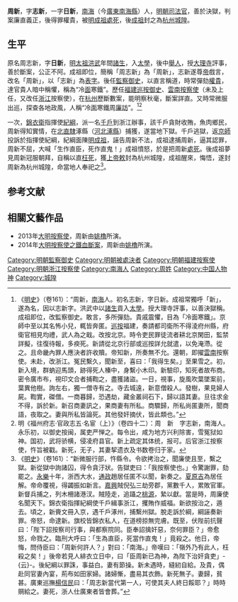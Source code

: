'''周新'''{{BD|？||1413年|catIdx=C}}，字'''志新'''，一字'''日新'''，[[南海|南海]]（今[[廣東|廣東]][[南海縣|南海縣]]）人，[[明朝|明朝]][[司法官|司法官]]，善於決獄，判案廉直義正，後得罪權貴，被[[明成祖|明成祖]][[處死|處死]]，後[[成祖|成祖]]封之為[[杭州|杭州]][[城隍|城隍]]。

==生平==
原名周志新，字'''日新'''，[[明太祖|明太祖]][[洪武|洪武]]年間[[諸生|諸生]]，入[[太學|太學]]，後中[[舉人|舉人]]，授[[大理寺|大理寺]]評事，善於斷案，公正不阿。成祖即位，簡稱「周志新」為「周新」，志新遂尊[[帝|帝]]戲言，改名「周新」，以「志新」為[[表字|表字]]。後任[[監察御史|監察御史]]，以直言稱道，時常彈劾[[權貴|權貴]]，達官貴人暗中稱懼，稱為“冷[[臉|面]]寒鐵”。歷任[[福建|福建]][[巡按|巡按御史]]、[[雲南|雲南]][[按察使|按察使]]（未及上任，又改任[[浙江|浙江]]按察使），在[[杭州|杭州]]歷斷數案，能明察秋毫，斷案詳直。又時常微服出巡，探查各地政風，人稱“冷[[臉|面]]寒鐵周[[廉訪|廉訪]]”。<ref>《[[明史|明史]]》（卷161）：“周新，[[南海|南海]]人。初名志新，字日新。成祖常獨呼「新」，遂為名，因以志新字。洪武中以[[諸生|諸生]]貢入[[太學|太學]]。授大理寺評事，以善決獄稱。成祖即位，改監察御史。敢言，多所彈劾。貴戚震懼，目為「冷面寒鐵」。京師中至以其名怖小兒，輒皆奔匿。[[巡按|巡按]]福建，奏請都司衛所不得淩府州縣，府衛官相見均禮，武人為之戢。改按北京。時令吏民罪徒流者耕北京閑田，監禁詳擬，往復待報，多瘐死。新請從北京行部或巡按詳允就遣，以免淹滯。從之。且命畿內罪人應決者許收贖。帝知新，所奏無不允。還朝，即擢[[雲南|雲南]]按察使。未赴，改浙江。冤民繫久，聞新至，喜曰：「我得生矣。」至果雪之。初，新入境，群蚋迎馬頭，跡得死人榛中，身繫小木印。新驗印，知死者故布商。密令廣市布，視印文合者捕鞫之，盡獲諸盜。一日，視事，旋風吹葉墜案前，葉異他樹。詢左右，獨一僧寺有之。寺去城遠，新意僧殺人。發樹，果見婦人屍。鞫實，磔僧。一商暮歸，恐遇劫，藏金叢祠石下，歸以語其妻。旦往求金不得，訴於新。新召商妻訊之，果商妻有所私。商驟歸，所私尚匿妻所，聞商語，夜取之。妻與所私皆論死。其他發奸摘伏，皆此類也。”</ref><ref>明《福州府志·官政志五·名宦（上）》（卷四十二）：周　新　字志新，南海人。永乐初，以御史按闽，属吏严惮之。每令出，咸为地方兴利除害，雪冤狱如神。国初，武将骄横，侵凌府县官。新上疏定其体统，报可。后官浙江按察使，忤旨被戳。新死，无子，其妻挈遗衣及书数卷归于家。</ref>

一次，[[錦衣衛|錦衣衛]]指揮使[[紀綱|紀綱]]，派一名[[千戶|千戶]]到浙江辦事，該千戶貪財收賄，魚肉鄉民，周新得知實情，在[[北直隸|北直隸]]涿縣（[[河北|河北]][[涿縣|涿縣]]）捕獲，遂當地下獄。千戶逃獄，返[[京師|京師]]投訴於指揮使紀綱，紀綱面陳[[明成祖|明成祖]]，誣告周新不法，成祖逮捕周新，逼其認罪，周新不屈，大喊「生作直臣，死作直鬼！」成祖憤怒，於是把周新[[處死|處死]]。後成祖夢見周新冠服朝拜，自稱以直[[枉死|枉死]]，獲[[上帝|上帝]][[敕|敕]]封為杭州城隍，成祖醒來，悔悟，遂封周新為杭州城隍，命當地人奉祀之<ref>《[[明史|明史]]》（卷161）：“新微服行部，忤縣令。令欲拷治之，聞廉使且至，繫之獄。新從獄中詢諸囚，得令貪汙狀。告獄吏曰：「我按察使也。」令驚謝罪，劾罷之。[[永樂|永樂]]十年，浙西大水，[[通政使|通政]]趙居任匿不以聞，新奏之。[[夏原吉|夏原吉]]為居任解。帝命覆視，得蠲振如新言。[[嘉興|嘉興]]賊倪弘三劫旁郡，黨數千人，累敗官軍。新督兵捕之，列木柵諸港汊。賊陸走，追躡之[[桃花源|桃源]]，縶以獻。當是時，周廉使名聞天下。錦衣衛指揮紀綱使千戶緝事浙江，攫賄作威福。新欲按治之，遁去。頃之，新賫文冊入京，遇千戶涿州，捕繫州獄。脫走訴於綱，綱誣奏新罪。帝怒，命逮新。旗校皆錦衣私人，在道榜掠無完膚。既至，伏陛前抗聲曰：「陛下詔按察司行事，與都察院同。臣奉詔擒奸惡，奈何罪臣？」帝愈怒，命戮之。臨刑大呼曰：「生為直臣，死當作直鬼！」竟殺之。他日，帝悔，問侍臣曰：「周新何許人？」對曰：「南海。」帝嘆曰：「嶺外乃有此人，枉殺之矣！」後帝若見人緋衣立日中，曰「臣周新已為神，為陛下治奸貪吏」-{云}-。後紀綱以罪誅，事益白。妻有節操。新未遇時，縫紉自給。及貴，偶赴同官妻內宴，荊布如田家婦。諸婦慚，盡易其衣飾。新死無子。妻歸，貧甚。廣東巡撫[[楊信民|楊信民]]曰：「周志新當代第一人，可使其夫人終日餒耶？」時時赒給之。妻死，浙人仕廣東者皆會葬。”</ref>。

==参考文献==
{{wikisource|明史/卷161}}
<div class="references-small">
<references />
</div>

==相關文藝作品==
* 2013年[[大明按察使|大明按察使]]，周新由[[姚櫓|姚櫓]]所演。
* 2014年[[大明按察使之鐵血斷案|大明按察使之鐵血斷案]]，周新由[[姚櫓|姚櫓]]所演。

{{DEFAULTSORT:周}}
[[Category:明朝監察御史|Category:明朝監察御史]]
[[Category:明朝被處決者|Category:明朝被處決者]]
[[Category:明朝福建按察使|Category:明朝福建按察使]]
[[Category:明朝浙江按察使|Category:明朝浙江按察使]]
[[Category:南海人|Category:南海人]]
[[Category:周姓|Category:周姓]]
[[Category:中国人物神|Category:中国人物神]]
[[Category:城隍|Category:城隍]]